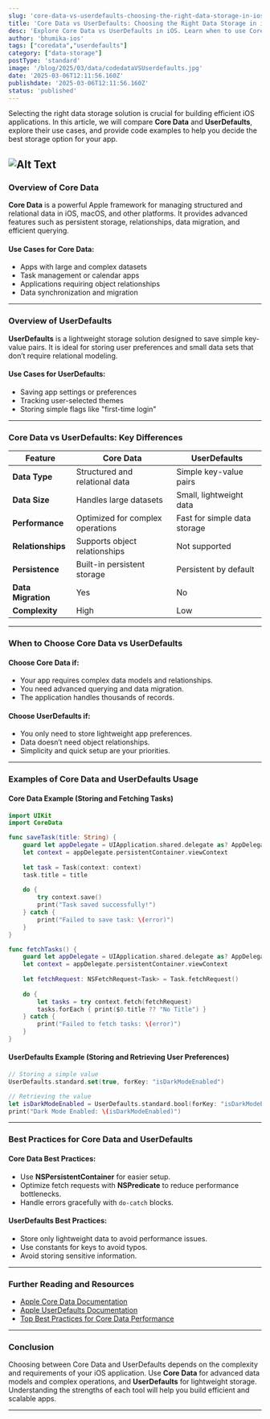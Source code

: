 ```yaml
---
slug: 'core-data-vs-userdefaults-choosing-the-right-data-storage-in-ios'
title: 'Core Data vs UserDefaults: Choosing the Right Data Storage in iOS'
desc: 'Explore Core Data vs UserDefaults in iOS. Learn when to use Core Data for complex data storage and UserDefaults for lightweight preferences with practical examples in Swift.'
author: 'bhumika-ios'
tags: ["coredata","userdefaults"]
category: ["data-storage"]
postType: 'standard'
image: '/blog/2025/03/data/codedataVSUserdefaults.jpg'
date: '2025-03-06T12:11:56.160Z'
publishdate: '2025-03-06T12:11:56.160Z'
status: 'published'
---
```



Selecting the right data storage solution is crucial for building efficient iOS applications. In this article, we will compare **Core Data** and **UserDefaults**, explore their use cases, and provide code examples to help you decide the best storage option for your app.  

![Alt Text](/blog/2025/03/data/codedataVSUserdefaults.jpg)
---

### **Overview of Core Data**  

**Core Data** is a powerful Apple framework for managing structured and relational data in iOS, macOS, and other platforms. It provides advanced features such as persistent storage, relationships, data migration, and efficient querying.  

#### **Use Cases for Core Data:**  
- Apps with large and complex datasets  
- Task management or calendar apps  
- Applications requiring object relationships  
- Data synchronization and migration  

---

### **Overview of UserDefaults**  

**UserDefaults** is a lightweight storage solution designed to save simple key-value pairs. It is ideal for storing user preferences and small data sets that don’t require relational modeling.  

#### **Use Cases for UserDefaults:**  
- Saving app settings or preferences  
- Tracking user-selected themes  
- Storing simple flags like "first-time login"  

---

### **Core Data vs UserDefaults: Key Differences**  

| **Feature**        | **Core Data**                      | **UserDefaults**               |
|--------------------|------------------------------------|--------------------------------|
| **Data Type**      | Structured and relational data    | Simple key-value pairs       |
| **Data Size**      | Handles large datasets            | Small, lightweight data      |
| **Performance**    | Optimized for complex operations  | Fast for simple data storage |
| **Relationships**  | Supports object relationships     | Not supported                |
| **Persistence**    | Built-in persistent storage       | Persistent by default        |
| **Data Migration** | Yes                                | No                            |
| **Complexity**     | High                               | Low                           |

---

### **When to Choose Core Data vs UserDefaults**  

#### **Choose Core Data if:**  
- Your app requires complex data models and relationships.  
- You need advanced querying and data migration.  
- The application handles thousands of records.  

#### **Choose UserDefaults if:**  
- You only need to store lightweight app preferences.  
- Data doesn’t need object relationships.  
- Simplicity and quick setup are your priorities.  

---

### **Examples of Core Data and UserDefaults Usage**  

#### **Core Data Example (Storing and Fetching Tasks)**  

```swift
import UIKit
import CoreData

func saveTask(title: String) {
    guard let appDelegate = UIApplication.shared.delegate as? AppDelegate else { return }
    let context = appDelegate.persistentContainer.viewContext
    
    let task = Task(context: context)
    task.title = title
    
    do {
        try context.save()
        print("Task saved successfully!")
    } catch {
        print("Failed to save task: \(error)")
    }
}

func fetchTasks() {
    guard let appDelegate = UIApplication.shared.delegate as? AppDelegate else { return }
    let context = appDelegate.persistentContainer.viewContext
    
    let fetchRequest: NSFetchRequest<Task> = Task.fetchRequest()
    
    do {
        let tasks = try context.fetch(fetchRequest)
        tasks.forEach { print($0.title ?? "No Title") }
    } catch {
        print("Failed to fetch tasks: \(error)")
    }
}
```

#### **UserDefaults Example (Storing and Retrieving User Preferences)**  

```swift
// Storing a simple value
UserDefaults.standard.set(true, forKey: "isDarkModeEnabled")

// Retrieving the value
let isDarkModeEnabled = UserDefaults.standard.bool(forKey: "isDarkModeEnabled")
print("Dark Mode Enabled: \(isDarkModeEnabled)")
```

---

### **Best Practices for Core Data and UserDefaults**  

#### **Core Data Best Practices:**  
- Use **NSPersistentContainer** for easier setup.  
- Optimize fetch requests with **NSPredicate** to reduce performance bottlenecks.  
- Handle errors gracefully with `do-catch` blocks.  

#### **UserDefaults Best Practices:**  
- Store only lightweight data to avoid performance issues.  
- Use constants for keys to avoid typos.  
- Avoid storing sensitive information.  

---

### **Further Reading and Resources**  

- [Apple Core Data Documentation](https://developer.apple.com/documentation/coredata)  
- [Apple UserDefaults Documentation](https://developer.apple.com/documentation/foundation/userdefaults)  
- [Top Best Practices for Core Data Performance](https://medium.com/ios)  

---

### **Conclusion**  

Choosing between Core Data and UserDefaults depends on the complexity and requirements of your iOS application. Use **Core Data** for advanced data models and complex operations, and **UserDefaults** for lightweight storage. Understanding the strengths of each tool will help you build efficient and scalable apps.  

---